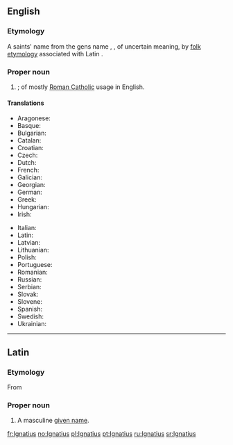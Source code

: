 ==English==

===Etymology===
A saints' name from the {{etyl|la|en}} gens name {{term|Ignatius|lang=la}}, {{term|Egnatius|lang=la}}, of uncertain meaning, by [[folk etymology]] associated with Latin {{term|ignis||fire|lang=la}}.

===Proper noun===
{{en-proper noun}}

# {{given name|male|from=Latin}}; of mostly [[Roman Catholic]] usage in English.

====Translations====
{{trans-top|male given name}}
* Aragonese: {{t|an|Inazio}}
* Basque: {{t|eu|Inazio}}
* Bulgarian: {{t|bg|Игнатий|sc=Cyrl}}
* Catalan: {{t+|ca|Ignasi}}
* Croatian: {{t|sh|Ignacije}}
* Czech: {{t-|cs|Ignác}}
* Dutch: {{t-|nl|Ignatius}}
* French: {{t+|fr|Ignace}}
* Galician: {{t+|gl|Ignacio}}
* Georgian: {{t-|ka|ეგნატე|tr=egnate|sc=Geor}}
* German: {{t-|de|Ignaz}}
* Greek: {{t+|el|Ιγνάτιος}}
* Hungarian: {{t+|hu|Ignác}}
* Irish: {{t-|ga|Ignáit}}
{{trans-mid}}
* Italian: {{t+|it|Ignazio}}
* Latin: {{t-|la|Ignatius}}
* Latvian: {{t-|lv|Ignats|m}}
* Lithuanian: {{t|lt|Ignacas}}
* Polish: {{t+|pl|Ignacy}}
* Portuguese: {{t|pt|Inácio}}
* Romanian: {{t|ro|Ignațiu}}
* Russian: {{t+|ru|Игнатий|tr=Ignátij}}
* Serbian: {{t|sh|Игнац}}
* Slovak: {{t-|sk|Ignác}}
* Slovene: {{t|sl|Ignacij}}
* Spanish: {{t+|es|Ignacio}}
* Swedish: {{t-|sv|Ignatius}}
* Ukrainian: {{t|uk|Ігнатій|sc=Cyrl}}
{{trans-bottom}}

----

==Latin==

===Etymology===
From {{etyl|grc|la}} {{term|Ἰγνάτιος|lang=grc}}

===Proper noun===
{{la-proper noun|Ignātius|Ignatii|Ignātiī|m|second}}

# A masculine [[given name]].

[[fr:Ignatius]]
[[no:Ignatius]]
[[pl:Ignatius]]
[[pt:Ignatius]]
[[ru:Ignatius]]
[[sr:Ignatius]]